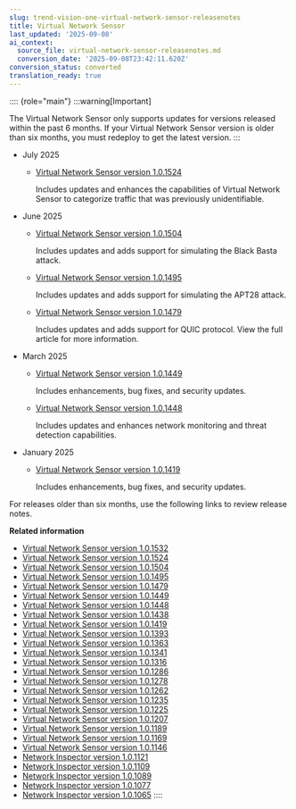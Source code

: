 ```yaml
---
slug: trend-vision-one-virtual-network-sensor-releasenotes
title: Virtual Network Sensor
last_updated: '2025-09-08'
ai_context:
  source_file: virtual-network-sensor-releasenotes.md
  conversion_date: '2025-09-08T23:42:11.620Z'
conversion_status: converted
translation_ready: true
---
```


:::: {role="main"}
:::warning[Important]

The Virtual Network Sensor only supports updates for versions released within the past 6 months. If your Virtual Network Sensor version is older than six months, you must redeploy to get the latest version.
:::

- July 2025

  - [Virtual Network Sensor version 1.0.1524](rn-vns-101524.mdx)

    Includes updates and enhances the capabilities of Virtual Network Sensor to categorize traffic that was previously unidentifiable.

- June 2025

  - [Virtual Network Sensor version 1.0.1504](rn-vns-101504.mdx)

    Includes updates and adds support for simulating the Black Basta attack.

  - [Virtual Network Sensor version 1.0.1495](rn-vns-101495.mdx)

    Includes updates and adds support for simulating the APT28 attack.

  - [Virtual Network Sensor version 1.0.1479](rn-vns-1479.mdx)

    Includes updates and adds support for QUIC protocol. View the full article for more information.

- March 2025

  - [Virtual Network Sensor version 1.0.1449](rn-vns-101449.mdx)

    Includes enhancements, bug fixes, and security updates.

  - [Virtual Network Sensor version 1.0.1448](rn-vns-101448.mdx)

    Includes updates and enhances network monitoring and threat detection capabilities.

- January 2025

  - [Virtual Network Sensor version 1.0.1419](virtual-network-sensor-101419.mdx)

    Includes enhancements, bug fixes, and security updates.

For releases older than six months, use the following links to review release notes.

**Related information**

- [Virtual Network Sensor version 1.0.1532](rn-vns-101532.mdx)
- [Virtual Network Sensor version 1.0.1524](rn-vns-101524.mdx)
- [Virtual Network Sensor version 1.0.1504](rn-vns-101504.mdx)
- [Virtual Network Sensor version 1.0.1495](rn-vns-101495.mdx)
- [Virtual Network Sensor version 1.0.1479](rn-vns-1479.mdx)
- [Virtual Network Sensor version 1.0.1449](rn-vns-101449.mdx)
- [Virtual Network Sensor version 1.0.1448](rn-vns-101448.mdx)
- [Virtual Network Sensor version 1.0.1438](rn-vns-101438.mdx)
- [Virtual Network Sensor version 1.0.1419](virtual-network-sensor-101419.mdx)
- [Virtual Network Sensor version 1.0.1393](virtual-network-sensor-version-1393.mdx)
- [Virtual Network Sensor version 1.0.1363](virtual-network-sensor-version-1363.mdx)
- [Virtual Network Sensor version 1.0.1341](virtual-network-sensor-ver-1-0-1341.mdx)
- [Virtual Network Sensor version 1.0.1316](vns-version-1-0-1316.mdx)
- [Virtual Network Sensor version 1.0.1286](vns-version-1-0-1286.mdx)
- [Virtual Network Sensor version 1.0.1278](vns-version-1-0-1278.mdx)
- [Virtual Network Sensor version 1.0.1262](vns-version-1-0-1262.mdx)
- [Virtual Network Sensor version 1.0.1235](vns-version-1-0-1235.mdx)
- [Virtual Network Sensor version 1.0.1225](vns-version-1-0-1225.mdx)
- [Virtual Network Sensor version 1.0.1207](vns-version-1-0-1207.mdx)
- [Virtual Network Sensor version 1.0.1189](vns-version-1-0-1189.mdx)
- [Virtual Network Sensor version 1.0.1169](vns-version-1-0-1169.mdx)
- [Virtual Network Sensor version 1.0.1146](vns-version-1-0-1146.mdx)
- [Network Inspector version 1.0.1121](network-inspector-version-1-0-1121.mdx)
- [Network Inspector version 1.0.1109](network-inspector-version-1-0-1109.mdx)
- [Network Inspector version 1.0.1089](network-inspector-version-1-0-1089.mdx)
- [Network Inspector version 1.0.1077](network-inspector-version-1-0-1077.mdx)
- [Network Inspector version 1.0.1065](network-inspector-version-1-0-1065.mdx)
::::
